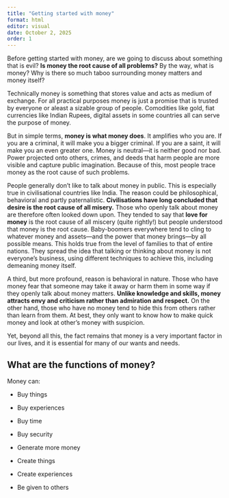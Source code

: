```yaml
---
title: "Getting started with money"
format: html
editor: visual
date: October 2, 2025
order: 1
---
```


Before getting started with money, are we going to discuss about something that is evil? **Is money the root cause of all problems?** By the way, what is money? Why is there so much taboo surrounding money matters and money itself?

Technically money is something that stores value and acts as medium of exchange. For all practical purposes money is just a promise that is trusted by everyone or aleast a sizable group of people. Comodities like gold, fiat currencies like Indian Rupees, digital assets in some countries all can serve the purpose of money.

But in simple terms, **money is what money does**. It amplifies who you are. If you are a criminal, it will make you a bigger criminal. If you are a saint, it will make you an even greater one. Money is neutral—it is neither good nor bad. Power projected onto others, crimes, and deeds that harm people are more visible and capture public imagination. Because of this, most people trace money as the root cause of such problems.

People generally don’t like to talk about money in public. This is especially true in civilisational countries like India. The reason could be philosophical, behavioral and partly paternalistic. **Civilisations have long concluded that desire is the root cause of all misery.** Those who openly talk about money are therefore often looked down upon. They tended to say that **love for money** is the root cause of all miscery (quite rightly!) but people understood that money is the root cause. Baby-boomers everywhere tend to cling to whatever money and assets—and the power that money brings—by all possible means. This holds true from the level of families to that of entire nations. They spread the idea that talking or thinking about money is not everyone’s business, using different techniques to achieve this, including demeaning money itself.

A third, but more profound, reason is behavioral in nature. Those who have money fear that someone may take it away or harm them in some way if they openly talk about money matters. **Unlike knowledge and skills, money attracts envy and criticism rather than admiration and respect.** On the other hand, those who have no money tend to hide this from others rather than learn from them. At best, they only want to know how to make quick money and look at other's money with suspicion.

Yet, beyond all this, the fact remains that money is a very important factor in our lives, and it is essential for many of our wants and needs.

## What are the functions of money?

Money can:

-   Buy things

-   Buy experiences

-   Buy time

-   Buy security

-   Generate more money

-   Create things

-   Create experiences

-   Be given to others\
